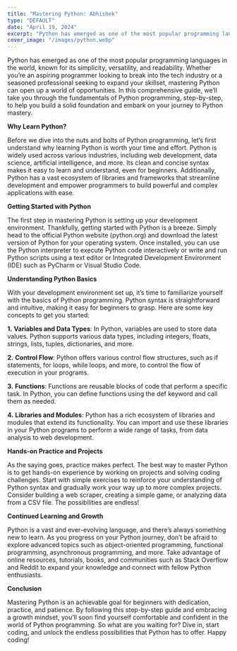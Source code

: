 ```yaml
---
title: "Mastering Python: Abhishek"
type: "DEFAULT"
date: "April 19, 2024"
excerpt: "Python has emerged as one of the most popular programming languages in the world, known for its"
cover_image: "/images/python.webp"
---
```


Python has emerged as one of the most popular programming languages in the world, known for its simplicity, versatility, and readability. Whether you’re an aspiring programmer looking to break into the tech industry or a seasoned professional seeking to expand your skillset, mastering Python can open up a world of opportunities. In this comprehensive guide, we’ll take you through the fundamentals of Python programming, step-by-step, to help you build a solid foundation and embark on your journey to Python mastery.

**Why Learn Python?**

Before we dive into the nuts and bolts of Python programming, let’s first understand why learning Python is worth your time and effort. Python is widely used across various industries, including web development, data science, artificial intelligence, and more. Its clean and concise syntax makes it easy to learn and understand, even for beginners. Additionally, Python has a vast ecosystem of libraries and frameworks that streamline development and empower programmers to build powerful and complex applications with ease.

**Getting Started with Python**

The first step in mastering Python is setting up your development environment. Thankfully, getting started with Python is a breeze. Simply head to the official Python website (python.org) and download the latest version of Python for your operating system. Once installed, you can use the Python interpreter to execute Python code interactively or write and run Python scripts using a text editor or Integrated Development Environment (IDE) such as PyCharm or Visual Studio Code.

**Understanding Python Basics**

With your development environment set up, it’s time to familiarize yourself with the basics of Python programming. Python syntax is straightforward and intuitive, making it easy for beginners to grasp. Here are some key concepts to get you started:

**1.** **Variables and Data Types**: In Python, variables are used to store data values. Python supports various data types, including integers, floats, strings, lists, tuples, dictionaries, and more.

**2.** **Control Flow**: Python offers various control flow structures, such as if statements, for loops, while loops, and more, to control the flow of execution in your programs.

**3.** **Functions**: Functions are reusable blocks of code that perform a specific task. In Python, you can define functions using the def keyword and call them as needed.

**4.** **Libraries and Modules**: Python has a rich ecosystem of libraries and modules that extend its functionality. You can import and use these libraries in your Python programs to perform a wide range of tasks, from data analysis to web development.

**Hands-on Practice and Projects**

As the saying goes, practice makes perfect. The best way to master Python is to get hands-on experience by working on projects and solving coding challenges. Start with simple exercises to reinforce your understanding of Python syntax and gradually work your way up to more complex projects. Consider building a web scraper, creating a simple game, or analyzing data from a CSV file. The possibilities are endless!

**Continued Learning and Growth**

Python is a vast and ever-evolving language, and there’s always something new to learn. As you progress on your Python journey, don’t be afraid to explore advanced topics such as object-oriented programming, functional programming, asynchronous programming, and more. Take advantage of online resources, tutorials, books, and communities such as Stack Overflow and Reddit to expand your knowledge and connect with fellow Python enthusiasts.

**Conclusion**

Mastering Python is an achievable goal for beginners with dedication, practice, and patience. By following this step-by-step guide and embracing a growth mindset, you’ll soon find yourself comfortable and confident in the world of Python programming. So what are you waiting for? Dive in, start coding, and unlock the endless possibilities that Python has to offer. Happy coding!
